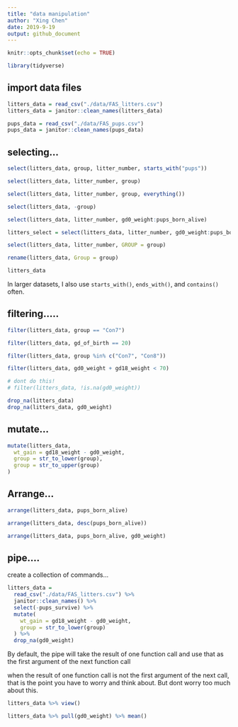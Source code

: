 ```yaml
---
title: "data manipulation"
author: "Xing Chen"
date: 2019-9-19
output: github_document
---
```


```r
knitr::opts_chunk$set(echo = TRUE)

library(tidyverse)
```


## import data files

```r
litters_data = read_csv("./data/FAS_litters.csv")
litters_data = janitor::clean_names(litters_data)

pups_data = read_csv("./data/FAS_pups.csv")
pups_data = janitor::clean_names(pups_data)
```


## selecting...

```r
select(litters_data, group, litter_number, starts_with("pups"))

select(litters_data, litter_number, group)

select(litters_data, litter_number, group, everything())

select(litters_data, -group)

select(litters_data, litter_number, gd0_weight:pups_born_alive)

litters_select = select(litters_data, litter_number, gd0_weight:pups_born_alive)

select(litters_data, litter_number, GROUP = group)

rename(litters_data, Group = group)

litters_data
```

In larger datasets, I also use `starts_with()`, `ends_with()`, and `contains()` often.


## filtering.....

```r
filter(litters_data, group == "Con7")

filter(litters_data, gd_of_birth == 20)

filter(litters_data, group %in% c("Con7", "Con8"))

filter(litters_data, gd0_weight + gd18_weight < 70)

# dont do this!
# filter(litters_data, !is.na(gd0_weight))

drop_na(litters_data)
drop_na(litters_data, gd0_weight)
```


## mutate...

```r
mutate(litters_data,
  wt_gain = gd18_weight - gd0_weight,
  group = str_to_lower(group),
  group = str_to_upper(group)
)
```

## Arrange...

```r
arrange(litters_data, pups_born_alive)

arrange(litters_data, desc(pups_born_alive))

arrange(litters_data, pups_born_alive, gd0_weight)

```


## pipe....

create a collection of commands...

```r
litters_data = 
  read_csv("./data/FAS_litters.csv") %>% 
  janitor::clean_names() %>% 
  select(-pups_survive) %>% 
  mutate(
    wt_gain = gd18_weight - gd0_weight,
    group = str_to_lower(group)
  ) %>% 
  drop_na(gd0_weight)
```

By default, the pipe will take the result of one function call and use that as 
the first argument of the next function call

when the result of one function call is not the first argument of the next 
call, that is the point you have to worry and think about. But dont worry
too much about this.

```r
litters_data %>% view()

litters_data %>% pull(gd0_weight) %>% mean()
```







